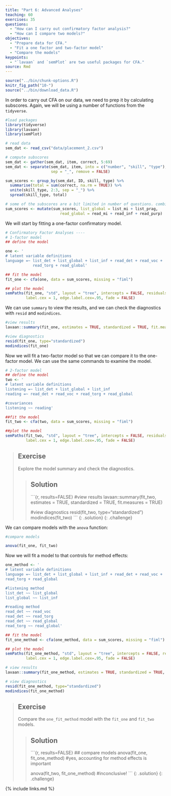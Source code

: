 ```yaml
---
title: "Part 6: Advanced Analyses"
teaching: 60
exercises: 35
questions: 
  - "How can I carry out confirmatory factor analysis?"
  - "How can I compare two models?"
objectives: 
  - "Prepare data for CFA."
  - "Fit a one factor and two-factor model"
  - "Compare the models"
keypoints: 
  - "`lavaan` and `semPlot` are two useful packages for CFA."
source: Rmd
---
```


```r
source("../bin/chunk-options.R")
knitr_fig_path("10-")
source("../bin/download_data.R")
```


In order to carry out CFA on our data, we need to prep it by calculating subscores. Again, we will be using a number of functions from the `tidyverse`.


```r
#load packages
library(tidyverse)
library(lavaan)
library(semPlot)

# read data
sem_dat <- read_csv("data/placement_2.csv")

# compute subscores
sem_dat <- gather(sem_dat, item, correct, 5:69)
sem_dat <- separate(sem_dat, item, into = c("number", "skill", "type"), 
                    sep = "_", remove = FALSE)

sum_scores <- group_by(sem_dat, ID, skill, type) %>% 
  summarise(total = sum(correct, na.rm = TRUE)) %>%
  unite(skill_type, 2:3, sep = "_") %>%
  spread(skill_type, total)

# some of the subscores are a bit limited in number of questions. combine
sum_scores <- mutate(sum_scores, list_global = list_mi + list_prag,
                        read_global = read_mi + read_inf + read_purp)
```

We will start by fitting a one-factor confirmatory model.

```r

# Confirmatory Factor Analyses ----
# 1-factor model
## define the model

one <- '
# latent variable definitions
language =~ list_det + list_global + list_inf + read_det + read_voc +
            read_torg + read_global'

## fit the model
fit_one <- cfa(one, data = sum_scores, missing = "fiml")

## plot the model
semPaths(fit_one, "std", layout = "tree", intercepts = FALSE, residuals = T, nDigits = 2, 
         label.cex = 1, edge.label.cex=.95, fade = FALSE)
```

We can use `summary` to view the results, and we can check the diagnostics with `resid` and `modindices`.

```r
#view results
lavaan::summary(fit_one, estimates = TRUE, standardized = TRUE, fit.measures = TRUE)

#view diagnostics
resid(fit_one, type="standardized")
modindices(fit_one)
```

Now we will fit a two-factor model so that we can compare it to the one-factor model. We can use the same commands to examine the model.

```r
# 2-factor model
## define the model
two <- '
# latent variable definitions
listening =~ list_det + list_global + list_inf
reading =~ read_det + read_voc + read_torg + read_global

#covariances
listening ~~ reading'

##fit the model
fit_two <- cfa(two, data = sum_scores, missing = "fiml")

##plot the model
semPaths(fit_two, "std", layout = "tree", intercepts = FALSE, residuals = TRUE, nDigits = 2, 
         label.cex = 1, edge.label.cex=.95, fade = FALSE)
```


> ## Exercise
> 
> Explore the model summary and check the diagnostics.
>
> > ## Solution
> >
> > ```{r, results=FALSE}
> > #view results
> > lavaan::summary(fit_two, estimates = TRUE, standardized = TRUE, fit.measures = TRUE)
> > 
> > #view diagnostics
> > resid(fit_two, type="standardized")
> > modindices(fit_two)
> > ```
> {: .solution}
{: .challenge}

We can compare models with the `anova` function:

```r
#compare models

anova(fit_one, fit_two)
```

Now we will fit a model to that controls for method effects:

```r

one_method <- '
# latent variable definitions
language =~ list_det + list_global + list_inf + read_det + read_voc +
read_torg + read_global

#listening method
list_det ~~ list_global
list_global ~~ list_inf

#reading method
read_det ~~ read_voc
read_det ~~ read_torg
read_det ~~ read_global
read_torg ~~ read_global'

## fit the model
fit_one_method <- cfa(one_method, data = sum_scores, missing = "fiml")

## plot the model
semPaths(fit_one_method, "std", layout = "tree", intercepts = FALSE, residuals = TRUE, nDigits = 2, 
         label.cex = 1, edge.label.cex=.95, fade = FALSE)

# view results
lavaan::summary(fit_one_method, estimates = TRUE, standardized = TRUE, fit.measures = TRUE)

# view diagnostics
resid(fit_one_method, type="standardized")
modindices(fit_one_method)
```

> ## Exercise
> 
> Compare the `one_fit_method` model with the `fit_one` and `fit_two` models.
>
> > ## Solution
> >
> > ```{r, results=FALSE}
> > ## compare models
> > anova(fit_one, fit_one_method) #yes, accounting for method effects is important
> > 
> > anova(fit_two, fit_one_method) #inconclusive! 
> > ```
> {: .solution}
{: .challenge}


{% include links.md %}
